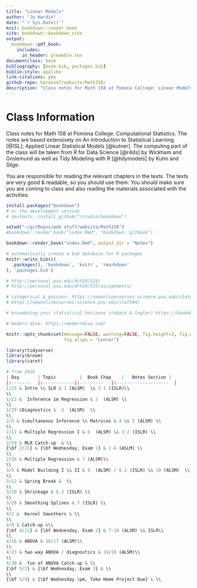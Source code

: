 ```yaml
--- 
title: "Linear Models"
author: "Jo Hardin"
date: "`r Sys.Date()`"
knit: bookdown::render_book
site: bookdown::bookdown_site
output:
  bookdown::pdf_book:
    includes:
      in_header: preamble.tex
documentclass: book
bibliography: [book.bib, packages.bib]
biblio-style: apalike
link-citations: yes
github-repo: hardin47/website/Math158/
description: "Class notes for Math 158 at Pomona College: Linear Models.  The notes are based extensively on An Introduction to Statistical Learning by James, Witten, Hastie, and Tibshirani as well as  Applied Linear Statistical Models, 5th edition by Kutner, Nachtsheim, Neter, Li."
---
```



# Class Information {-}

Class notes for Math 158 at Pomona College: Computational Statistics.  The notes are based extensively on An Introduction to Statistical Learning [@ISL];  Applied Linear Statistical Models [@kutner].  The computing part of the class will be taken from R for Data Science [@r4ds] by Wickham and Grolemund as well as Tidy Modeling with R [@tidymodels] by Kuhn and Silge.


You are responsible for reading the relevant chapters in the texts.  The texts are very good & readable, so you should use them.   You should make sure you are coming to class and also reading the materials associated with the activities. 

```r
install.packages("bookdown")
# or the development version
# devtools::install_github("rstudio/bookdown")

setwd("~/gitRepos/web stuff/website/Math158")
#bookdown::render_book("index.Rmd", "bookdown::gitbook")

bookdown::render_book("index.Rmd", output_dir = "Notes")
```


```r
# automatically create a bib database for R packages
knitr::write_bib(c(
  .packages(), 'bookdown', 'knitr', 'rmarkdown'
), 'packages.bib')
```



```r
# http://personal.psu.edu/drh20/525/
# http://personal.psu.edu/drh20/525/assignments/

# categorical & poisson: https://newonlinecourses.science.psu.edu/statprogram/stat504
# https://newonlinecourses.science.psu.edu/stat504/

# broadening your statistical horizons (roback & legler) https://bookdown.org/roback/bookdown-bysh/

# modern dive: https://moderndive.com/

```


```r
knitr::opts_chunk$set(message=FALSE, warning=FALSE, fig.height=3, fig.width=5, 
                      fig.align = "center")

library(tidyverse)
library(broom)
library(caret)
```

```r
# from 2018
| Day    	| Topic     	|  Book Chap   	|   Notes Section |
|:-------	|:------------|:---------	|:--------------------	|
1/15 & Intro \& SLR & 1 (ALSM)  \& 3.1 (ISLR)\\
\\
1/22 &  Inference in Regression & 2  (ALSM) \\
\\
1/29 &Diagnostics &  3  (ALSM)  \\
\\
2/5 & Simultaneous Inference \& Matrices & 4 \& 5 (ALSM) \\
\\
2/12 & Multiple Regression I & 6  (ALSM) \& 3.2 (ISLR) \\
\\
2/19 & MLR Catch-up  & \\
{\bf 2/21} & {\bf Wednesday, Exam 1} & 1-6 (ASLM) \\
\\
2/26 & Multiple Regression & 7 (ALSM)\\
\\
3/5 & Model Building I \& II & 9  (ALSM) / 6.1 (ISLR) \& 10 (ALSM)  \\
\\
3/12 & Spring Break &  \\
\\
3/19 & Shrinkage & 6.2 (ISLR) \\
\\
3/26 & Smoothing Splines & 7 (ISLR) \\
\\
4/2 &  Kernel Smoothers & \\
\\
4/9 & Catch-up &\\
{\bf 4/11} & {\bf Wednesday, Exam 2} & 7-10 (ALSM) \& ISLR\\
\\
4/16 & ANOVA & 16/17 (ALSM)\\
\\
4/23 & two-way ANOVA / diagnostics & 19/18 (ALSM)\\
\\
4/30 &  fun of ANOVA Catch-up & \\
{\bf 5/2} & {\bf Wednesday, Exam 3} & \\
\\
{\bf 5/9} & {\bf Wednesday 5pm, Take Home Project Due} & \\
```

